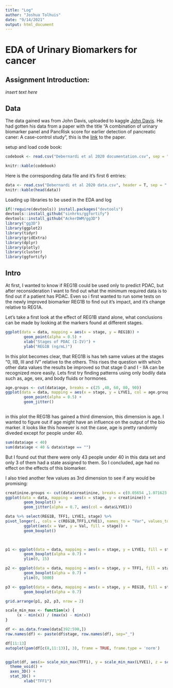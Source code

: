 ```yaml
---
title: "Log"
author: "Joshua Tolhuis"
date: "9/14/2021"
output: html_document
---
```


# EDA of Urinary Biomarkers for cancer

## Assignment Introduction:

 *insert text here*
 
## Data

The data gained was from John Davis, uploaded to kaggle [John Davis](https://www.kaggle.com/johnjdavisiv/urinary-biomarkers-for-pancreatic-cancer).
He had gotten his data from a paper with the title "A combination of urinary biomarker panel and PancRisk score for earlier detection of pancreatic caner: A case-control study", this is the [link](https://journals.plos.org/plosmedicine/article?id=10.1371/journal.pmed.1003489) to the paper.

setup and load code book:
```r
codebook <- read.csv("Debernardi et al 2020 documentation.csv", sep = ",", header = T)

knitr::kable(codebook)
```

Here is the corresponding data file and it's first 6 entries:
```r
data <- read.csv("Debernardi et al 2020 data.csv", header = T, sep = ",")
knitr::kable(head(data))
```

Loading up libraries to be used in the EDA and log
```r
if(!require(devtools)) install.packages("devtools")
devtools::install_github("sinhrks/ggfortify")
devtools::install_github("AckerDWM/gg3D")
library("gg3D")
library(ggplot2)
library(tidyr)
library(gridExtra) 
library(dplyr)
library(plotly)
library(cluster)
library(ggfortify)

```

## Intro
At first, I wanted to know if REG1B could be used only to predict PDAC, but after reconsideration I want to find out what the minimum required data is to find out if a patient has PDAC. Even so i first wanted to run some tests on the newly improved biomarker REG1B to find out it's impact, and it's change relative to REG1A.

Let's take a first look at the effect of REG1B stand alone, what conclusions can be made by looking at the markers found at different stages.
```r
ggplot(data = data, mapping = aes(x = stage, y = REG1B)) +
        geom_point(alpha = 0.5) +
        xlab("Stages of PDAC (I-IV)") +
        ylab("REG1B (ng/mL)")
```
In this plot becomes clear, that REG1B is has teh same values at the stages "0, IIB, III and IV" relative to the others. This rises the question with which other data values the results be improved so that stage 0 and I - IIA can be recognized more easily. Lets first try finding patterns using only bodily data such as, age, sex, and body fluids or hormones.

```r
age.groups <- cut(data$age, breaks = c(25 ,40, 60, 80, 90))
ggplot(data = data, mapping = aes(x = stage, y = LYVE1, col = age.groups)) +
        geom_point(alpha = 0.5) +
        geom_jitter()
        
```

in this plot the REG1B has gained a third dimension, this dimension is age. I wanted to figure out if age might have an influence on the output of the bio marker. it looks like this however is not the case, age is pretty randomly diveded except for people under 40. 

```r
sum(data$age < 40)
sum(data$age < 40 & data$stage == "")
```

But I found out that there were only 43 people under 40 in this data set and only 3 of them had a state assigned to them. So I concluded, age had no effect on the effects of this biomarker.

I also tried another few values as 3rd dimension to see if any would be promising:
```r

creatinine.groups <- cut(data$creatinine, breaks = c(0.05654 ,1.071623 ,2.086695, 3.101768, 4.11685))
ggplot(data = data, mapping = aes(x = stage, y = creatinine)) +
        geom_boxplot() +
        geom_jitter(alpha = 0.7, aes(col = data$LYVE1))

```

```r
data %>% select(REG1B, TFF1, LYVE1, stage) %>%
pivot_longer(., cols = c(REG1B,TFF1,LYVE1), names_to = "Var", values_to = "Val") %>%
        ggplot(aes(x = Var, y = Val, fill = stage)) +
        geom_boxplot()
        



```


```r
p1 <- ggplot(data = data, mapping = aes(x = stage, y = LYVE1, fill = stage)) +
        geom_boxplot(alpha = 0.7) +
        ylim(0, 15)

p2 <- ggplot(data = data, mapping = aes(x = stage, y = TFF1, fill = stage)) +
        geom_boxplot(alpha = 0.7) +
        ylim(0, 5000)

p3 <- ggplot(data = data, mapping = aes(x = stage, y = REG1B, fill = stage)) +
        geom_boxplot(alpha = 0.7)

grid.arrange(p1, p2, p3, nrow = 2)


```

```r
scale_min_max <- function(x) {
     (x - min(x)) / (max(x) - min(x))
}

df <- as.data.frame(data[392:590,])
row.names(df) <- paste(df$stage, row.names(df), sep="_")

df[11:13]
autoplot(pam(df[c(8,11:13)], 3), frame = TRUE, frame.type = 'norm')


ggplot(df, aes(x= scale_min_max(TFF1), y = scale_min_max(LYVE1), z = scale_min_max(REG1B), color= stage)) + 
  theme_void() +
  axes_3D() +
  stat_3D() +
        xlab("TFF1")

```